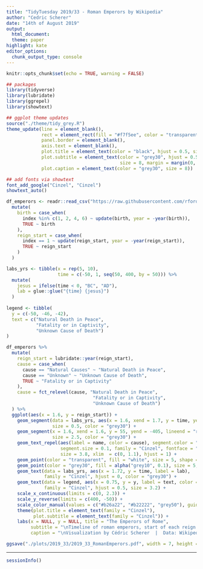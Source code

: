 ```yaml
---
title: "TidyTuesday 2019/33 - Roman Emperors by Wikipedia"
author: "Cedric Scherer"
date: "14th of August 2019"
output:
  html_document:
  theme: paper
highlight: kate
editor_options:
  chunk_output_type: console
---
```

  
```r
knitr::opts_chunk$set(echo = TRUE, warning = FALSE)
```

```r
## packages
library(tidyverse)
library(lubridate)
library(ggrepel)
library(showtext)

## ggplot theme updates
source("./theme/tidy_grey.R")
theme_update(line = element_blank(),
             rect = element_rect(fill = "#f7f5ee", color = "transparent"),
             panel.border = element_blank(),
             axis.text = element_blank(),
             plot.title = element_text(color = "black", hjust = 0.5, size = 30),
             plot.subtitle = element_text(color = "grey30", hjust = 0.5, 
                                          size = 8, margin = margin(0, 0, 0, 0)),
             plot.caption = element_text(color = "grey30", size = 8))

## add fonts via showtext
font_add_google("Cinzel", "Cinzel")
showtext_auto()
```

```r
df_emperors <- readr::read_csv("https://raw.githubusercontent.com/rfordatascience/tidytuesday/master/data/2019/2019-08-13/emperors.csv") %>% 
  mutate(
    birth = case_when(
      index %in% c(1, 2, 4, 6) ~ update(birth, year = -year(birth)),
      TRUE ~ birth
    ),
    reign_start = case_when(
      index == 1 ~ update(reign_start, year = -year(reign_start)),
      TRUE ~ reign_start
    )
  )
```

```r
labs_yrs <- tibble(x = rep(5, 10),
                   time = c(-50, 1, seq(50, 400, by = 50))) %>% 
  mutate(
    jesus = ifelse(time < 0, "BC", "AD"),
    lab = glue::glue("{time} {jesus}")
  )
  
legend <- tibble(
  y = c(-50, -46, -42),
  text = c("Natural Death in Peace", 
           "Fatality or in Captivity", 
           "Unknown Cause of Death")
)

df_emperors %>% 
  mutate(
    reign_start = lubridate::year(reign_start),
    cause = case_when(
      cause == "Natural Causes" ~ "Natural Death in Peace",
      cause == "Unknown" ~ "Unknown Cause of Death",
      TRUE ~ "Fatality or in Captivity"
    ),
    cause = fct_relevel(cause, "Natural Death in Peace", 
                                "Fatality or in Captivity", 
                                "Unknown Cause of Death")
  ) %>% 
  ggplot(aes(x = 1.6, y = reign_start)) + 
    geom_segment(data = labs_yrs, aes(x = 1.6, xend = 1.7, y = time, yend = time), 
                 size = 0.5, color = "grey30") +
    geom_segment(x = 1.6, xend = 1.6, y = 55, yend = -405, lineend = "round", 
                 size = 2.5, color = "grey30") +
    geom_text_repel(aes(label = name, color = cause), segment.color = "grey60",
                    segment.size = 0.1, family = "Cinzel", fontface = "bold",
                    size = 3.8, xlim  = c(0, 1.1), hjust = 1) +
    geom_point(color = "transparent", fill = "white", size = 5, shape = 21) +
    geom_point(color = "grey30", fill = alpha("grey10", 0.1), size = 5, shape = 21) +
    geom_text(data = labs_yrs, aes(x = 1.72, y = time, label = lab), 
              family = "Cinzel", hjust = 0, color = "grey30") + 
    geom_text(data = legend, aes(x = 0.75, y = y, label = text, color = text), 
              family = "Cinzel", hjust = 0.5, size = 3.2) + 
    scale_x_continuous(limits = c(0, 2.3)) +
    scale_y_reverse(limits = c(400, -50)) +
    scale_color_manual(values = c("#b26a22", "#b22222", "grey50"), guide = F) +
    theme(plot.title = element_text(family = "Cinzel"),
          plot.subtitle = element_text(family = "Cinzel")) +
    labs(x = NULL, y = NULL, title = "The Emperors of Rome",
         subtitle = "\nTimeline of roman emperors, start of each reign and their cause of death.\nThe darker the circles, the more emperors were reigning during this period.",
         caption = "\nVisualization by Cédric Scherer  |  Data: Wikipedia")

ggsave("./plots/2019_33/2019_33_RomanEmperors.pdf", width = 7, height = 22, device = cairo_pdf)
```

***
  
```r
sessionInfo()
```
